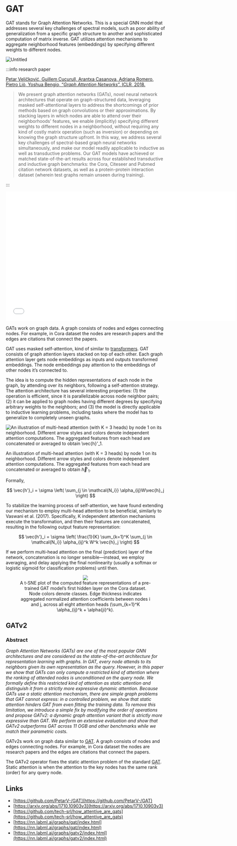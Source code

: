 # GAT

GAT stands for Graph Attention Networks. This is a special GNN model that addresses several key challenges of spectral models, such as poor ability of generalization from a specific graph structure to another and sophisticated computation of matrix inverse. GAT utilizes attention mechanisms to aggregate neighborhood features (embeddings) by specifying different weights to different nodes.

![Untitled](/img/content-models-raw-mp2-gat-untitled.png)

:::info research paper

[Petar Veličković, Guillem Cucurull, Arantxa Casanova, Adriana Romero, Pietro Liò, Yoshua Bengio, “*Graph Attention Networks*”. ICLR, 2018.](https://arxiv.org/abs/1710.10903v3)

> We present graph attention networks (GATs), novel neural network architectures that operate on graph-structured data, leveraging masked self-attentional layers to address the shortcomings of prior methods based on graph convolutions or their approximations. By stacking layers in which nodes are able to attend over their neighborhoods' features, we enable (implicitly) specifying different weights to different nodes in a neighborhood, without requiring any kind of costly matrix operation (such as inversion) or depending on knowing the graph structure upfront. In this way, we address several key challenges of spectral-based graph neural networks simultaneously, and make our model readily applicable to inductive as well as transductive problems. Our GAT models have achieved or matched state-of-the-art results across four established transductive and inductive graph benchmarks: the Cora, Citeseer and Pubmed citation network datasets, as well as a protein-protein interaction dataset (wherein test graphs remain unseen during training).
> 

:::

<iframe width="727" height="409" src="[https://www.youtube.com/embed/uFLeKkXWq2c](https://www.youtube.com/embed/uFLeKkXWq2c)" title="YouTube video player" frameborder="0" allow="accelerometer; autoplay; clipboard-write; encrypted-media; gyroscope; picture-in-picture" allowfullscreen></iframe>

GATs work on graph data. A graph consists of nodes and edges connecting nodes. For example, in Cora dataset the nodes are research papers and the edges are citations that connect the papers.

GAT uses masked self-attention, kind of similar to [transformers](https://nn.labml.ai/transformers/mha.html). GAT consists of graph attention layers stacked on top of each other. Each graph attention layer gets node embeddings as inputs and outputs transformed embeddings. The node embeddings pay attention to the embeddings of other nodes it’s connected to.

The idea is to compute the hidden representations of each node in the graph, by attending over its neighbors, following a self-attention strategy. The attention architecture has several interesting properties: (1) the operation is efficient, since it is parallelizable across node neighbor pairs; (2) it can be applied to graph nodes having different degrees by specifying arbitrary weights to the neighbors; and (3) the model is directly applicable to inductive learning problems, including tasks where the model has to generalize to completely unseen graphs.

![An illustration of multi-head attention (with K = 3 heads) by node 1 on its neighborhood. Different arrow styles and colors denote independent attention computations. The aggregated features from each head are concatenated or averaged to obtain $\vec{h}'_1$.](/img/content-models-raw-mp2-gat-untitled-1.png)

An illustration of multi-head attention (with K = 3 heads) by node 1 on its neighborhood. Different arrow styles and colors denote independent attention computations. The aggregated features from each head are concatenated or averaged to obtain $\vec{h}'_1$.

Formally,

$$
\vec{h'}_i = \sigma \left( \sum_{j \in \mathcal{N_i}} \alpha_{ij}W\vec{h}_j \right)
$$

To stabilize the learning process of self-attention, we have found extending our mechanism to employ multi-head attention to be beneficial, similarly to Vaswani et al. (2017). Specifically, K independent attention mechanisms execute the transformation, and then their features are concatenated, resulting in the following output feature representation:

$$
\vec{h'}_i = \sigma \left( \frac{1}{K} \sum_{k=1}^K \sum_{j \in \mathcal{N_i}} \alpha_{ij}^k W^k \vec{h}_j \right)
$$

If we perform multi-head attention on the final (prediction) layer of the network, concatenation is no longer sensible—instead, we employ averaging, and delay applying the final nonlinearity (usually a softmax or logistic sigmoid for classification problems) until then.

<p><center><figure><img src='https://github.com/recohut/graph-embeddings/raw/3ae14e9b7e26389dede9d33d96465a674b8acd21/docs/_images/C047239_2.png'/><figcaption>A t-SNE plot of the computed feature representations of a pre-trained GAT model’s first hidden layer on the Cora dataset. Node colors denote classes. Edge thickness indicates aggregated normalized attention coefficients between nodes i and j, across all eight attention heads (\sum_{k=1}^K \alpha_{ij}^k + \alpha{ji}^k).</figcaption></figure></center></p>

## GATv2

### Abstract

*Graph Attention Networks (GATs) are one of the most popular GNN architectures and are considered as the state-of-the-art architecture for representation learning with graphs. In GAT, every node attends to its neighbors given its own representation as the query. However, in this paper we show that GATs can only compute a restricted kind of attention where the ranking of attended nodes is unconditioned on the query node. We formally define this restricted kind of attention as static attention and distinguish it from a strictly more expressive dynamic attention. Because GATs use a static attention mechanism, there are simple graph problems that GAT cannot express: in a controlled problem, we show that static attention hinders GAT from even fitting the training data. To remove this limitation, we introduce a simple fix by modifying the order of operations and propose GATv2: a dynamic graph attention variant that is strictly more expressive than GAT. We perform an extensive evaluation and show that GATv2 outperforms GAT across 11 OGB and other benchmarks while we match their parametric costs.*

GATv2s work on graph data similar to [GAT](https://nn.labml.ai/graphs/gat/index.html). A graph consists of nodes and edges connecting nodes. For example, in Cora dataset the nodes are research papers and the edges are citations that connect the papers.

The GATv2 operator fixes the static attention problem of the standard [GAT](https://nn.labml.ai/graphs/gat/index.html). Static attention is when the attention to the key nodes has the same rank (order) for any query node.

## Links

- [https://github.com/PetarV-/GAT](https://github.com/PetarV-/GAT)
- [https://arxiv.org/abs/1710.10903v3](https://arxiv.org/abs/1710.10903v3)
- [https://github.com/tech-srl/how_attentive_are_gats](https://github.com/tech-srl/how_attentive_are_gats)
- [https://nn.labml.ai/graphs/gat/index.html](https://nn.labml.ai/graphs/gat/index.html)
- [https://nn.labml.ai/graphs/gatv2/index.html](https://nn.labml.ai/graphs/gatv2/index.html)
